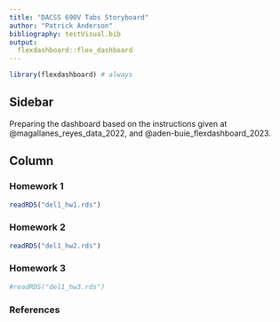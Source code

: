 ```yaml
---
title: "DACSS 690V Tabs Storyboard"
author: "Patrick Anderson"
bibliography: testVisual.bib
output: 
  flexdashboard::flex_dashboard
---
```


```r
library(flexdashboard) # always
```

## Sidebar {.sidebar}


Preparing the dashboard based on the instructions given at @magallanes_reyes_data_2022, and @aden-buie_flexdashboard_2023.

## Column {.tabset .tabset-fade}


### Homework 1

```r
readRDS("del1_hw1.rds")
```


### Homework 2

```r
readRDS("del1_hw2.rds")
```

### Homework 3

```r
#readRDS("del1_hw3.rds")
```


### References 
